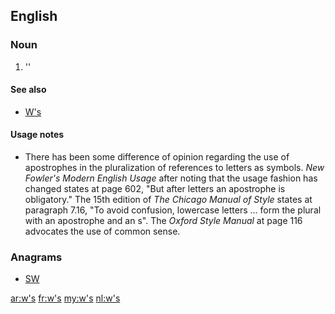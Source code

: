 {{also|WS|ws.|.ws|W's}}
==English==

===Noun===
{{head|en}}

# ''{{plural of|w}}

====See also====
* [[W's]]

====Usage notes====
* There has been some difference of opinion regarding the use of apostrophes in the pluralization of references to letters as symbols.  ''New Fowler's Modern English Usage'' after noting that the usage fashion has changed states at page 602, "But after letters an apostrophe is obligatory."    The 15th edition of ''The Chicago Manual of Style'' states at paragraph 7.16, "To avoid confusion, lowercase letters ... form the plural with an apostrophe and an s".  The ''Oxford Style Manual'' at page 116 advocates the use of common sense.

===Anagrams===
* [[SW#English|SW]]

[[ar:w's]]
[[fr:w's]]
[[my:w's]]
[[nl:w's]]